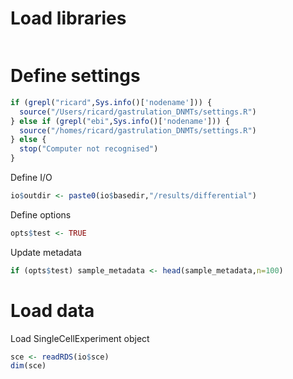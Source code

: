 
# Load libraries

```r
```

# Define settings

```r
if (grepl("ricard",Sys.info()['nodename'])) {
  source("/Users/ricard/gastrulation_DNMTs/settings.R")
} else if (grepl("ebi",Sys.info()['nodename'])) {
  source("/homes/ricard/gastrulation_DNMTs/settings.R")
} else {
  stop("Computer not recognised")
}
```

Define I/O
```r
io$outdir <- paste0(io$basedir,"/results/differential")
```

Define options
```r
opts$test <- TRUE
```

Update metadata
```r
if (opts$test) sample_metadata <- head(sample_metadata,n=100)
```

# Load data

Load SingleCellExperiment object
```r
sce <- readRDS(io$sce)
dim(sce)
```
